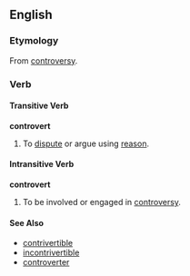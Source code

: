 ==English==

===Etymology===
From [[controversy]].

===Verb===
====Transitive Verb====
'''controvert'''
#To [[dispute]] or argue using [[reason]].

====Intransitive Verb====
'''controvert'''
#To be involved or engaged in [[controversy]].

====See Also====
*[[contrivertible]]
*[[incontrivertible]]
*[[controverter]]